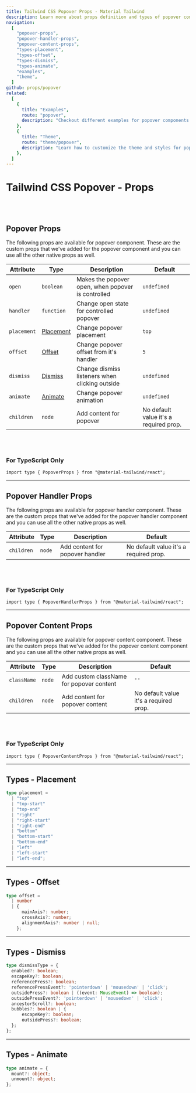 ```yaml
---
title: Tailwind CSS Popover Props - Material Tailwind
description: Learn more about props definition and types of popover components.
navigation:
  [
    "popover-props",
    "popover-handler-props",
    "popover-content-props",
    "types-placement",
    "types-offset",
    "types-dismiss",
    "types-animate",
    "examples",
    "theme",
  ]
github: props/popover
related:
  [
    {
      title: "Examples",
      route: "popover",
      description: "Checkout different examples for popover components.",
    },
    {
      title: "Theme",
      route: "theme/popover",
      description: "Learn how to customize the theme and styles for popover components.",
    },
  ]
---
```


# Tailwind CSS Popover - Props

<br />
<br />

## Popover Props

<span id="popover-props" className="scroll-mt-48" />
The following props are available for popover component. These are the custom props
that we've added for the popover component and you can use all the other
native props as well.

| Attribute   | Type                          | Description                                        | Default                                |
| ----------- | ----------------------------- | -------------------------------------------------- | -------------------------------------- |
| `open`      | <Code>boolean</Code>          | Makes the popover open, when popover is controlled | <Code>undefined</Code>                 |
| `handler`   | <Code>function</Code>         | Change open state for controlled popover           | <Code>undefined</Code>                 |
| `placement` | [Placement](#types-placement) | Change popover placement                           | <Code>top</Code>                       |
| `offset`    | [Offset](#types-offset)       | Change popover offset from it's handler            | <Code>5</Code>                         |
| `dismiss`   | [Dismiss](#types-dismiss)     | Change dismiss listeners when clicking outside     | <Code>undefined</Code>                 |
| `animate`   | [Animate](#types-animate)     | Change popover animation                           | <Code>undefined</Code>                 |
| `children`  | <Code>node</Code>             | Add content for popover                            | No default value it's a required prop. |

<br />
<br />

### For TypeScript Only

```tsx
import type { PopoverProps } from "@material-tailwind/react";
```

---

## Popover Handler Props

<span id="popover-handler-props" className="scroll-mt-48" />
The following props are available for popover handler component. These are the custom
props that we've added for the popover handler component and you can use
all the other native props as well.

| Attribute  | Type              | Description                     | Default                                |
| ---------- | ----------------- | ------------------------------- | -------------------------------------- |
| `children` | <Code>node</Code> | Add content for popover handler | No default value it's a required prop. |

<br />
<br />

### For TypeScript Only

```tsx
import type { PopoverHandlerProps } from "@material-tailwind/react";
```

---

## Popover Content Props

<span id="popover-content-props" className="scroll-mt-48" />
The following props are available for popover content component. These are the custom
props that we've added for the popover content component and you can use
all the other native props as well.

| Attribute   | Type              | Description                              | Default                                |
| ----------- | ----------------- | ---------------------------------------- | -------------------------------------- |
| `className` | <Code>node</Code> | Add custom className for popover content | `''`                                   |
| `children`  | <Code>node</Code> | Add content for popover content          | No default value it's a required prop. |

<br />
<br />

### For TypeScript Only

```tsx
import type { PopoverContentProps } from "@material-tailwind/react";
```

---

## Types - Placement

<span id="types-placement" className="scroll-mt-48" />

```ts
type placement =
  | "top"
  | "top-start"
  | "top-end"
  | "right"
  | "right-start"
  | "right-end"
  | "bottom"
  | "bottom-start"
  | "bottom-end"
  | "left"
  | "left-start"
  | "left-end";
```

---

## Types - Offset

<span id="types-offset" className="scroll-mt-48" />

```ts
type offset =
  | number
  | {
      mainAxis?: number;
      crossAxis?: number;
      alignmentAxis?: number | null;
    };
```

---

## Types - Dismiss

<span id="types-dismiss" className="scroll-mt-48" />

```ts
type dismissType = {
  enabled?: boolean;
  escapeKey?: boolean;
  referencePress?: boolean;
  referencePressEvent?: 'pointerdown' | 'mousedown' | 'click';
  outsidePress?: boolean | ((event: MouseEvent) => boolean);
  outsidePressEvent?: 'pointerdown' | 'mousedown' | 'click';
  ancestorScroll?: boolean;
  bubbles?: boolean | {
      escapeKey?: boolean;
      outsidePress?: boolean;
  };
};
```

---

## Types - Animate

<span id="types-animate" className="scroll-mt-48" />

```ts
type animate = {
  mount?: object;
  unmount?: object;
};
```

<span id="examples" className="scroll-mt-48" />
<span id="theme" className="scroll-mt-48" />
